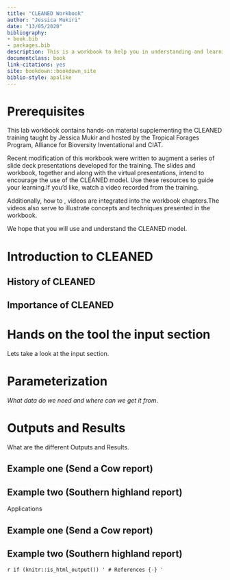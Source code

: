 ```yaml
--- 
title: "CLEANED Workbook"
author: "Jessica Mukiri"
date: "13/05/2020"
bibliography:
- book.bib
- packages.bib
description: This is a workbook to help you in understanding and learning CLEANED X.
documentclass: book
link-citations: yes
site: bookdown::bookdown_site
biblio-style: apalike
---
```


# Prerequisites {-}

This lab workbook contains hands-on material supplementing the CLEANED training taught by Jessica Mukir and hosted by the Tropical Forages Program, Alliance for Bioversity Inventational and CIAT.


Recent modification of this workbook were written to augment a series of slide deck presentations developed for the training. The slides and workbook, together and along with the virtual presentations, intend to encourage the use of the CLEANED model. Use these resources to guide your learning.If you’d like, watch a video recorded from the training.

Additionally, how to , videos are integrated into the workbook chapters.The videos also serve to illustrate concepts and techniques presented in the workbook.

We hope that you will use and understand the CLEANED model. 

<!--chapter:end:index.Rmd-->

# Introduction to CLEANED {#intro}

## History of CLEANED 




## Importance of CLEANED


<!--chapter:end:01-intro.Rmd-->

# Hands on the tool the input section

Lets take a look at the input section.

<!--chapter:end:02-literature.Rmd-->

# Parameterization  

*What data do we need and where can we get it from*.


<!--chapter:end:03-method.Rmd-->

# Outputs and Results 

What are the different Outputs and Results.


## Example one (Send a Cow report)


## Example two (Southern highland report)

<!--chapter:end:04-application.Rmd-->

Applications


## Example one (Send a Cow report)


## Example two (Southern highland report)

<!--chapter:end:05-summary.Rmd-->

`r if (knitr::is_html_output()) '
# References {-}
'`

<!--chapter:end:06-references.Rmd-->

